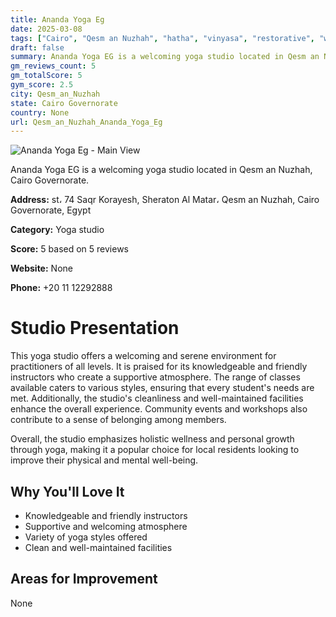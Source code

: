 ```yaml
---
title: Ananda Yoga Eg
date: 2025-03-08
tags: ["Cairo", "Qesm an Nuzhah", "hatha", "vinyasa", "restorative", "welcoming", "community-oriented", "Qesm an Nuzhah"]  
draft: false
summary: Ananda Yoga EG is a welcoming yoga studio located in Qesm an Nuzhah, Cairo Governorate.
gm_reviews_count: 5
gm_totalScore: 5
gym_score: 2.5
city: Qesm_an_Nuzhah
state: Cairo Governorate
country: None
url: Qesm_an_Nuzhah_Ananda_Yoga_Eg
---
```


<div className="aspect-[16/9] relative my-8">
  <img 
    src="https://lh5.googleusercontent.com/p/AF1QipOu43A40243IiCJTauvoDdXR6QOw1ZzRoQz5_DL=w1920-h1080-k-no"
    alt="Ananda Yoga Eg - Main View"
    className="object-cover absolute inset-0 w-full h-full rounded-lg"
  />
</div>

Ananda Yoga EG is a welcoming yoga studio located in Qesm an Nuzhah, Cairo Governorate.

**Address:** st، 74 Saqr Korayesh, Sheraton Al Matar، Qesm an Nuzhah, Cairo Governorate, Egypt

**Category:** Yoga studio

**Score:** 5 based on 5 reviews

**Website:** None

**Phone:** +20 11 12292888

# Studio Presentation

This yoga studio offers a welcoming and serene environment for practitioners of all levels. It is praised for its knowledgeable and friendly instructors who create a supportive atmosphere. The range of classes available caters to various styles, ensuring that every student's needs are met. Additionally, the studio's cleanliness and well-maintained facilities enhance the overall experience. Community events and workshops also contribute to a sense of belonging among members.

Overall, the studio emphasizes holistic wellness and personal growth through yoga, making it a popular choice for local residents looking to improve their physical and mental well-being.

## Why You'll Love It

- Knowledgeable and friendly instructors
- Supportive and welcoming atmosphere
- Variety of yoga styles offered
- Clean and well-maintained facilities

## Areas for Improvement

None

<div className="grid grid-cols-1 xl:grid-cols-2 gap-4 my-8">

</div>
